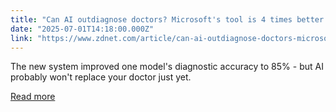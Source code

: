 ```yaml
---
title: "Can AI outdiagnose doctors? Microsoft's tool is 4 times better for complex cases"
date: "2025-07-01T14:18:00.000Z"
link: "https://www.zdnet.com/article/can-ai-outdiagnose-doctors-microsofts-tool-is-4-times-better-for-complex-cases/"
---
```


The new system improved one model's diagnostic accuracy to 85% - but AI probably won't replace your doctor just yet.

[Read more](https://www.zdnet.com/article/can-ai-outdiagnose-doctors-microsofts-tool-is-4-times-better-for-complex-cases/)
